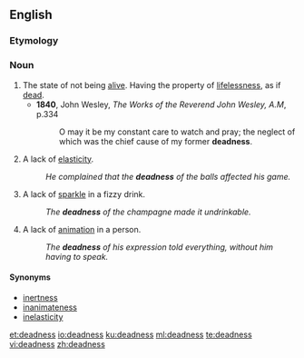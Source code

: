 ==English==

===Etymology===
{{suffix|dead|ness|lang=en}}

===Noun===
{{en-noun|-}}

# The state of not being [[alive]]. Having the property of [[lifelessness]], as if [[dead]].
#* '''1840''', John Wesley, ''The Works of the Reverend John Wesley, A.M'', p.334
#*: O may it be my constant care to watch and pray; the neglect of which was the chief cause of my former '''deadness'''.
# A lack of [[elasticity]].
#: ''He complained that the '''deadness''' of the balls affected his game.''
# A lack of [[sparkle]] in a fizzy drink.
#: ''The '''deadness''' of the champagne made it undrinkable.''
# A lack of [[animation]] in a person.
#: ''The '''deadness''' of his expression told everything, without him having to speak.''

====Synonyms====
{{checksense}}
* [[inertness]]
* [[inanimateness]]
* [[inelasticity]]

[[et:deadness]]
[[io:deadness]]
[[ku:deadness]]
[[ml:deadness]]
[[te:deadness]]
[[vi:deadness]]
[[zh:deadness]]